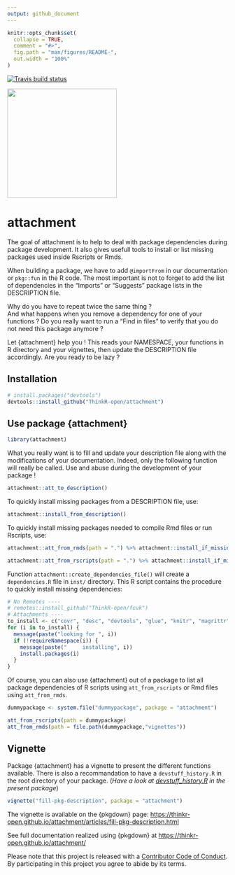 ```yaml
---
output: github_document
---
```


<!-- README.md is generated from README.Rmd. Please edit that file -->

```r
knitr::opts_chunk$set(
  collapse = TRUE,
  comment = "#>",
  fig.path = "man/figures/README-",
  out.width = "100%"
)
```

 [![Travis build status](https://travis-ci.org/ThinkR-open/attachment.svg?branch=master)](https://travis-ci.org/ThinkR-open/attachment)

<img src="https://raw.githubusercontent.com/ThinkR-open/attachment/master/img/attachment-hex-thinkr.png" width=250px>

# attachment

The goal of attachment is to help to deal with package dependencies during package development. It also gives usefull tools to install or list missing packages used inside Rscripts or Rmds.
  
When building a package, we have to add `@importFrom` in our documentation or `pkg::fun` in the R code. The most important is not to forget to add the list of dependencies in the "Imports" or "Suggests" package lists in the DESCRIPTION file.  

Why do you have to repeat twice the same thing ?    
And what happens when you remove a dependency for one of your functions ? Do you really want to run a "Find in files" to verify that you do not need this package anymore ?    

Let {attachment} help you ! This reads your NAMESPACE, your functions in R directory and your vignettes, then update the DESCRIPTION file accordingly. Are you ready to be lazy ?

## Installation


``` r
# install.packages("devtools")
devtools::install_github("ThinkR-open/attachment")
```

## Use package {attachment}
```r
library(attachment)
```

What you really want is to fill and update your description file along with the modifications of your documentation. Indeed, only the following function will really be called. Use and abuse during the development of your package !

```r
attachment::att_to_description()
```

To quickly install missing packages from a DESCRIPTION file, use:

```r
attachment::install_from_description()
```

To quickly install missing packages needed to compile Rmd files or run Rscripts, use:

```r
attachment::att_from_rmds(path = ".") %>% attachment::install_if_missing()

attachment::att_from_rscripts(path = ".") %>% attachment::install_if_missing()
```


Function `attachment::create_dependencies_file()` will create a `dependencies.R` file in `inst/` directory. This R script contains the procedure to quickly install missing dependencies:

```r
# No Remotes ----
# remotes::install_github("ThinkR-open/fcuk")
# Attachments ----
to_install <- c("covr", "desc", "devtools", "glue", "knitr", "magrittr", "rmarkdown", "stats", "stringr", "testthat", "utils")
for (i in to_install) {
  message(paste("looking for ", i))
  if (!requireNamespace(i)) {
    message(paste("     installing", i))
    install.packages(i)
  }
}
```


Of course, you can also use {attachment} out of a package to list all package dependencies of R scripts using `att_from_rscripts` or Rmd files using `att_from_rmds`.

```r
dummypackage <- system.file("dummypackage", package = "attachment")

att_from_rscripts(path = dummypackage)
att_from_rmds(path = file.path(dummypackage,"vignettes"))
```

## Vignette

Package {attachment} has a vignette to present the different functions available. There is also a recommandation to have a `devstuff_history.R` in the root directory of your package. (*Have a look at [devstuff_history.R](https://github.com/ThinkR-open/attachment/blob/master/devstuff_history.R) in the present package*)

```r
vignette("fill-pkg-description", package = "attachment")
```

The vignette is available on the {pkgdown} page: <https://thinkr-open.github.io/attachment/articles/fill-pkg-description.html>

See full documentation realized using {pkgdown} at <https://thinkr-open.github.io/attachment/>  
  
Please note that this project is released with a [Contributor Code of Conduct](CODE_OF_CONDUCT.md).
  By participating in this project you agree to abide by its terms.
